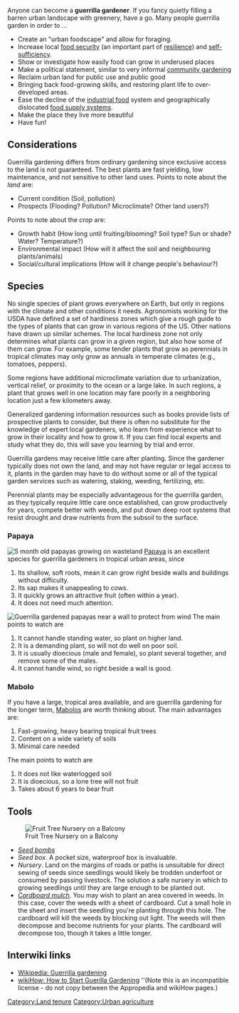 Anyone can become a '''guerrilla gardener'''. If you fancy  quietly filling a barren urban landscape with greenery, have a go. Many people guerrilla garden in order to ...
* Create an "urban foodscape" and allow for foraging.
* Increase local [[food security]] (an important part of [[resilience]]) and [[self-sufficiency]]. 
* Show or investigate how easily food can grow in underused places
* Make a political statement, similar to very informal [[community gardening]]
* Reclaim urban land for public use and public good
* Bringing back food-growing skills, and restoring plant life to over-developed areas.
* Ease the decline of the [[industrial food]] system and geographically dislocated [[food supply systems]].
* Make the place they live more beautiful
* Have fun!

== Considerations ==
Guerrilla gardening differs from ordinary gardening since exclusive access to the land is not guaranteed. The best plants are fast yielding, low maintenance, and not sensitive to other land uses. Points to note about the ''land'' are:
* Current condition (Soil, pollution)
* Prospects (Flooding? Pollution? Microclimate? Other land users?)
Points to note about the ''crop'' are:
* Growth habit (How long until fruiting/blooming? Soil type? Sun or shade? Water? Temperature?)
* Environmental impact (How will it affect the soil and neighbouring plants/animals)
* Social/cultural implications (How will it change people's behaviour?)

== Species ==
No single species of plant grows everywhere on Earth, but only in regions with the climate and other conditions it needs. Agronomists working for the USDA{{w|United States Department of Agriculture}} have defined a set of hardiness zones{{w|Hardiness zone}} which give a rough guide to the types of plants that can grow in various regions of the US. Other nations have drawn up similar schemes. The local hardiness zone not only determines what plants can grow in a given region, but also how some of them can grow. For example, some tender plants that grow as perennials{{w|Perennial plant}} in tropical climates may only grow as annuals{{w|Annual plant}} in temperate climates (e.g., tomatoes, peppers). 

Some regions have additional microclimate variation due to urbanization, vertical relief, or proximity to the ocean or a large lake. In such regions, a plant that grows well in one location may fare poorly in a neighboring location just a few kilometers away.

Generalized gardening information resources such as books provide lists of prospective plants to consider, but there is often no substitute for the knowledge of expert local gardeners, who learn from experience what to grow in their locality and how to grow it. If you can find local experts and study what they do, this will save you learning by trial and error.

Guerrilla gardens may receive little care after planting. Since the gardener typically does not own the land, and may not have regular or legal access to it, plants in the garden may have to do without some or all of the typical garden services such as watering, staking, weeding, fertilizing, etc. 

Perennial plants may be especially advantageous for the guerrilla garden, as they typically require little care once established, can grow productively for years, compete better with weeds, and put down deep root systems that resist drought and draw nutrients from the subsoil to the surface.

=== Papaya ===
{{main|Papaya}}

[[File:2011-08-13 Guerrilla gardened papayas on wasteland.jpg|right|thumb|5 month old papayas growing on wasteland]]
[[Papaya]] is an excellent species for guerrilla gardeners in tropical urban areas, since
# Its shallow, soft roots, mean it can grow right beside walls and buildings without difficulty.
# Its sap makes it unappealing to cows.
# It quickly grows an attractive fruit (often within a year).
# It does not need much attention.

[[File:2011-08-13 Pair of Guerilla gardened papayas in Dhaka, Bangladesh.jpg|right|thumb|Guerrilla gardened papayas near a wall to protect from wind]]
The main points to watch are
# It cannot handle standing water, so plant on higher land.
# It is a demanding plant, so will not do well on poor soil.
# It is usually dioecious{{w|Dioecious}} (male and female), so plant several together, and remove some of the males.
# It cannot handle wind, so right beside a wall is good.

=== Mabolo ===
{{main|Mabolo}}

If you have a large, tropical area available, and are guerrilla gardening for the longer term, [[ Guerrilla_gardening/Mabolo |Mabolos]] are worth thinking about. The main advantages are:
# Fast-growing, heavy bearing tropical fruit trees
# Content on a wide variety of soils
# Minimal care needed
The main points to watch are
# It does not like waterlogged soil
# It is dioecious, so a lone tree will not fruit
# Takes about 6 years to bear fruit

== Tools ==
[[File:2011-08-13 Guerilla Gardening Nursery on Balcony in Dhaka, Bangladesh.jpg|right|thumb|Fruit Tree Nursery on a Balcony]]
* ''[[Seed bombs]]''
* ''Seed box''. A pocket size, waterproof box is invaluable.
* ''Nursery''. Land on the margins of roads or paths is unsuitable for direct sewing of seeds since seedlings would likely be trodden underfoot or consumed by passing livestock. The solution a safe nursery in which to growing seedlings until they are large enough to be planted out.
* ''[[Cardboard mulch]]''. You may wish to plant an area covered in weeds. In this case, cover the weeds with a sheet of cardboard. Cut a small hole in the sheet and insert the seedling you're planting through this hole. The cardboard will kill the weeds by blocking out light. The weeds will then decompose and become nutrients for your plants. The cardboard will decompose too, though it takes a little longer.

== Interwiki links ==
* [http://en.wikipedia.org/wiki/Guerrilla_gardening Wikipedia: Guerrilla gardening]
* [http://www.wikihow.com/Start-Guerilla-Gardening wikiHow: How to Start Guerilla Gardening] ''(Note this is an incompatible license - do not copy between the Appropedia and wikiHow pages.)

[[Category:Land tenure]]
[[Category:Urban agriculture]]